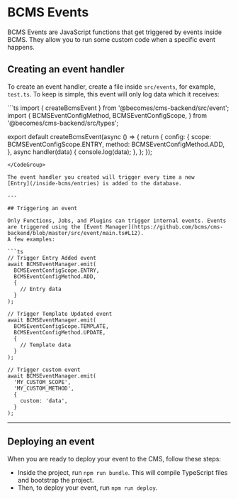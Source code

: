 # BCMS Events

BCMS Events are JavaScript functions that get triggered by events inside BCMS.
They allow you to run some custom code when a specific event happens.

## Creating an event handler

To create an event handler, create a file inside `src/events`, for example, `test.ts`.
To keep is simple, this event will only log data which it receives:

<CodeGroup title="src/events/test.ts">
```ts
import { createBcmsEvent } from '@becomes/cms-backend/src/event';
import {
  BCMSEventConfigMethod,
  BCMSEventConfigScope,
} from '@becomes/cms-backend/src/types';

export default createBcmsEvent(async () => {
  return {
    config: {
      scope: BCMSEventConfigScope.ENTRY,
      method: BCMSEventConfigMethod.ADD,
    },
    async handler(data) {
      console.log(data);
    },
  };
});
```
</CodeGroup>

The event handler you created will trigger every time a new
[Entry](/inside-bcms/entries) is added to the database.

---

## Triggering an event

Only Functions, Jobs, and Plugins can trigger internal events. Events are triggered using the [Event Manager](https://github.com/bcms/cms-backend/blob/master/src/event/main.ts#L12).
A few examples:

```ts
// Trigger Entry Added event
await BCMSEventManager.emit(
  BCMSEventConfigScope.ENTRY,
  BCMSEventConfigMethod.ADD,
  {
    // Entry data
  }
);

// Trigger Template Updated event
await BCMSEventManager.emit(
  BCMSEventConfigScope.TEMPLATE,
  BCMSEventConfigMethod.UPDATE,
  {
    // Template data
  }
);

// Trigger custom event
await BCMSEventManager.emit(
  'MY_CUSTOM_SCOPE',
  'MY_CUSTOM_METHOD',
  {
    custom: 'data',
  }
);
```

---

## Deploying an event

When you are ready to deploy your event to the CMS, follow these steps:

- Inside the project, run `npm run bundle`. This will compile TypeScript files and bootstrap the project.
- Then, to deploy your event, run `npm run deploy`.
